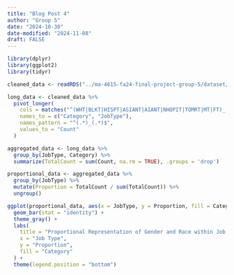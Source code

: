```yaml
---
title: "Blog Post 4"
author: "Group 5" 
date: "2024-10-30"
date-modified: "2024-11-08"
draft: FALSE
---
```


```r
library(dplyr)
library(ggplot2)
library(tidyr)

cleaned_data <- readRDS("../ma-4615-fa24-final-project-group-5/dataset/Cleaned_Employment2017.rds")

long_data <- cleaned_data %>%
  pivot_longer(
    cols = matches("^(WHT|BLKT|HISPT|ASIANT|AIANT|NHOPIT|TOMRT|MT|FT)_([1-9]|1_2)$"),
    names_to = c("Category", "JobType"),
    names_pattern = "^(.*)_(.*)$",
    values_to = "Count"
  )

aggregated_data <- long_data %>%
  group_by(JobType, Category) %>%
  summarize(TotalCount = sum(Count, na.rm = TRUE), .groups = 'drop')

proportional_data <- aggregated_data %>%
  group_by(JobType) %>%
  mutate(Proportion = TotalCount / sum(TotalCount)) %>%
  ungroup()

ggplot(proportional_data, aes(x = JobType, y = Proportion, fill = Category)) +
  geom_bar(stat = "identity") +
  theme_gray() +
  labs(
    title = "Proportional Representation of Gender and Race within Job Types",
    x = "Job Type",
    y = "Proportion",
    fill = "Category"
  ) +
  theme(legend.position = "bottom")



```